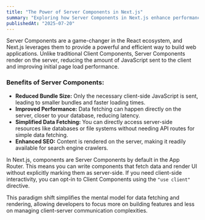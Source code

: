 ```yaml
---
title: "The Power of Server Components in Next.js"
summary: "Exploring how Server Components in Next.js enhance performance and simplify data fetching."
publishedAt: "2025-07-20"
---
```


Server Components are a game-changer in the React ecosystem, and Next.js leverages them to provide a powerful and efficient way to build web applications. Unlike traditional Client Components, Server Components render on the server, reducing the amount of JavaScript sent to the client and improving initial page load performance.

### Benefits of Server Components:

- **Reduced Bundle Size:** Only the necessary client-side JavaScript is sent, leading to smaller bundles and faster loading times.
- **Improved Performance:** Data fetching can happen directly on the server, closer to your database, reducing latency.
- **Simplified Data Fetching:** You can directly access server-side resources like databases or file systems without needing API routes for simple data fetching.
- **Enhanced SEO:** Content is rendered on the server, making it readily available for search engine crawlers.

In Next.js, components are Server Components by default in the App Router. This means you can write components that fetch data and render UI without explicitly marking them as server-side. If you need client-side interactivity, you can opt-in to Client Components using the `"use client"` directive.

This paradigm shift simplifies the mental model for data fetching and rendering, allowing developers to focus more on building features and less on managing client-server communication complexities.

